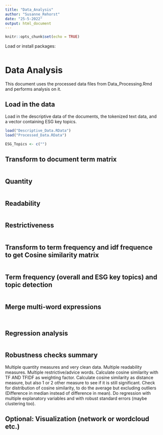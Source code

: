 ```yaml
---
title: "Data_Analysis"
author: "Susanne_Rehorst"
date: "25-5-2022"
output: html_document
---
```


```r
knitr::opts_chunk$set(echo = TRUE)
```

Load or install packages:
```r

```

# Data Analysis
This document uses the processed data files from Data_Processing.Rmd and performs analysis on it. 

## Load in the data
Load in the descriptive data of the documents, the tokenized text data, and a vector containing ESG key topics. 
```r
load("Descriptive_Data.RData")
load("Processed_Data.RData")

ESG_Topics <- c("")
```

## Transform to document term matrix
```r

```

## Quantity
```r

```

## Readability
```r

```

## Restrictiveness
```r

```

## Transform to term frequency and idf frequence to get Cosine similarity matrix
```r

```

## Term frequency (overall and ESG key topics) and topic detection
```r

```

## Merge multi-word expressions
```r

```


```r

```

## Regression analysis
```r

```

## Robustness checks summary
Multiple quantity measures and very clean data. Multiple readability measures. Multiple restrictive/advice words. Calculate cosine similarity with TF AND TFIDF as weighting factor. Calculate cosine similarity as distance measure, but also 1 or 2 other measure to see if it is still significant. Check for distribution of cosine similarity, to do the average but excluding outliers (Difference in median instead of difference in mean). Do regression with multiple explanatory variables and with robust standard errors (maybe clustering too). 

## Optional: Visualization (network or wordcloud etc.)
```r

```

